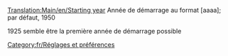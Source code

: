 [[Translation:Main/en/Starting year]]
{{en/-}}
Année de démarrage au format [aaaa]; par défaut, 1950

1925 semble être la première année de démarrage possible

[[Category:fr/Réglages et préférences]]